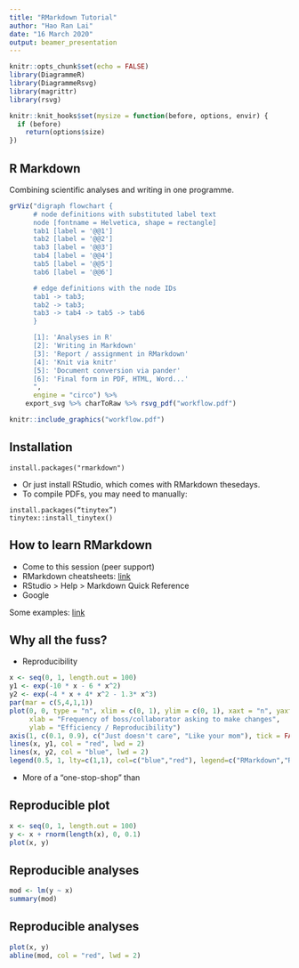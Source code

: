 ```yaml
---
title: "RMarkdown Tutorial"
author: "Hao Ran Lai"
date: "16 March 2020"
output: beamer_presentation
---
```


```r
knitr::opts_chunk$set(echo = FALSE)
library(DiagrammeR)
library(DiagrammeRsvg)
library(magrittr)
library(rsvg)
```

```r
knitr::knit_hooks$set(mysize = function(before, options, envir) {
  if (before) 
    return(options$size)
})
```

## R Markdown

Combining scientific analyses and writing in one programme.

```r
grViz("digraph flowchart {
      # node definitions with substituted label text
      node [fontname = Helvetica, shape = rectangle]        
      tab1 [label = '@@1']
      tab2 [label = '@@2']
      tab3 [label = '@@3']
      tab4 [label = '@@4']
      tab5 [label = '@@5']
      tab6 [label = '@@6']

      # edge definitions with the node IDs
      tab1 -> tab3;
      tab2 -> tab3;
      tab3 -> tab4 -> tab5 -> tab6
      }

      [1]: 'Analyses in R'
      [2]: 'Writing in Markdown'
      [3]: 'Report / assignment in RMarkdown'
      [4]: 'Knit via knitr'
      [5]: 'Document conversion via pander'
      [6]: 'Final form in PDF, HTML, Word...'
      ",
      engine = "circo") %>%
    export_svg %>% charToRaw %>% rsvg_pdf("workflow.pdf")
```

```r
knitr::include_graphics("workflow.pdf")
```

## Installation

```
install.packages("rmarkdown")
```

- Or just install RStudio, which comes with RMarkdown thesedays.
- To compile PDFs, you may need to manually:

```
install.packages(“tinytex”)
tinytex::install_tinytex()
```

## How to learn RMarkdown

- Come to this session (peer support)
- RMarkdown cheatsheets: [link](https://www.rstudio.com/wp-content/uploads/2016/03/rmarkdown-cheatsheet-2.0.pdf)
- RStudio > Help > Markdown Quick Reference
- Google

Some examples: [link](https://rstudio.com/wp-content/uploads/2015/03/rmarkdown-reference.pdf)

## Why all the fuss?

- Reproducibility

```r
x <- seq(0, 1, length.out = 100)
y1 <- exp(-10 * x - 6 * x^2)
y2 <- exp(-4 * x + 4* x^2 - 1.3* x^3)
par(mar = c(5,4,1,1))
plot(0, 0, type = "n", xlim = c(0, 1), ylim = c(0, 1), xaxt = "n", yaxt = "n", bty = "l",
     xlab = "Frequency of boss/collaborator asking to make changes",
     ylab = "Efficiency / Reproducibility")
axis(1, c(0.1, 0.9), c("Just doesn't care", "Like your mom"), tick = FALSE)
lines(x, y1, col = "red", lwd = 2)
lines(x, y2, col = "blue", lwd = 2)
legend(0.5, 1, lty=c(1,1), col=c("blue","red"), legend=c("RMarkdown","R + MS Word"), lwd=c(2,2))
```

- More of a "one-stop-shop" than \LaTeX

## Reproducible plot

```r
x <- seq(0, 1, length.out = 100)
y <- x + rnorm(length(x), 0, 0.1)
plot(x, y)
```

## Reproducible analyses

```r
mod <- lm(y ~ x)
summary(mod)
```

## Reproducible analyses

```r
plot(x, y)
abline(mod, col = "red", lwd = 2)
```

